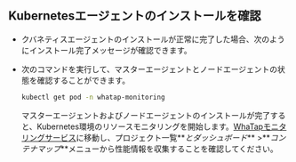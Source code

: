 ## Kubernetesエージェントのインストールを確認

-   クバネティスエージェントのインストールが正常に完了した場合、次のようにインストール完了メッセージが確認できます。

    <ImgLang img='k8s-agent-install-check.png' desc='Kubernetesエージェントのインストール確認' />

-   次のコマンドを実行して、マスターエージェントとノードエージェントの状態を確認することができます。

    ```bash
    kubectl get pod -n whatap-monitoring
    ```

    マスターエージェントおよびノードエージェントのインストールが完了すると、Kubernetes環境のリソースモニタリングを開始します。[WhaTapモニタリングサービス](https://service.whatap.io)に移動し、プロジェクト一覧**_とダッシュボード_** >**_コンテナマップ_**メニューから性能情報を収集することを確認してください。
